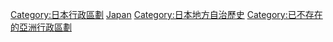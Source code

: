 [[Category:日本行政區劃|Category:日本行政區劃]]
[[Category:各國已不存在的行政區劃‎|Japan]]
[[Category:日本地方自治歷史|Category:日本地方自治歷史]]
[[Category:已不存在的亞洲行政區劃|Category:已不存在的亞洲行政區劃]]